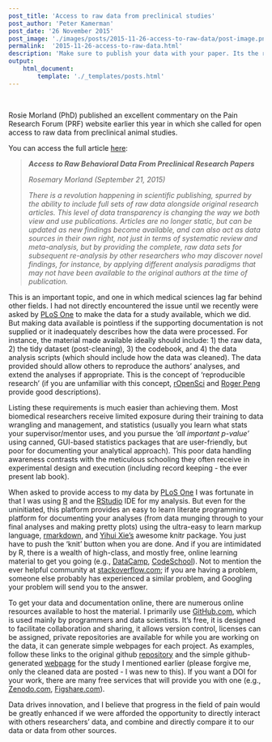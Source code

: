 ```yaml
---
post_title: 'Access to raw data from preclinical studies'
post_author: 'Peter Kamerman'
post_date: '26 November 2015'
post_image: './images/posts/2015-11-26-access-to-raw-data/post-image.png'
permalink:  '2015-11-26-access-to-raw-data.html'
description: 'Make sure to publish your data with your paper. Its the right thing to do.'
output:
    html_document:
        template: './_templates/posts.html'
---
```


<br>

Rosie Morland (PhD) published an excellent commentary on the Pain Research Forum (PRF) website earlier this year in which she called for open access to raw data from preclinical animal studies.

You can access the full article [here](http://www.painresearchforum.org/forums/discussion/58615-access-raw-behavioral-data-preclinical-research-papers):

> _**Access to Raw Behavioral Data From Preclinical Research Papers**_
>
> _Rosemary Morland (September 21, 2015)_
>
> _There is a revolution happening in scientific publishing, spurred by the ability to include full sets of raw data alongside original research articles. This level of data transparency is changing the way we both view and use publications. Articles are no longer static, but can be updated as new findings become available, and can also act as data sources in their own right, not just in terms of systematic review and meta-analysis, but by providing the complete, raw data sets for subsequent re-analysis by other researchers who may discover novel findings, for instance, by applying different analysis paradigms that may not have been available to the original authors at the time of publication._

This is an important topic, and one in which medical sciences lag far behind other fields. I had not directly encountered the issue until we recently were asked by [PLoS One](http://www.plosone.org) to make the data for a study available, which we did. But making data available is pointless if the supporting documentation is not supplied or it inadequately describes how the data were processed. For instance, the material made available ideally should include: 1) the raw data, 2) the tidy dataset (post-cleaning), 3) the codebook, and 4) the data analysis scripts (which should include how the data was cleaned). The data provided should allow others to reproduce the authors' analyses, and extend the analyses if appropriate. This is the concept of 'reproducible research' (if you are unfamiliar with this concept, [rOpenSci](https://ropensci.org/blog/2014/06/09/reproducibility/) and [Roger Peng](https://youtu.be/DfBSiOupI1I) provide good descriptions).\readmore

Listing these requirements is much easier than achieving them. Most biomedical researchers receive limited exposure during their training to data wrangling and management, and statistics (usually you learn what stats your supervisor/mentor uses, and you pursue the _'all important p-value'_ using canned, GUI-based statistics packages that are user-friendly, but poor for documenting  your analytical approach). This poor data handling awareness contrasts with the meticulous schooling they often receive in experimental design and execution (including record keeping - the ever present lab book).

When asked to provide access to my data by [PLoS One](http://www.plosone.org) I was fortunate in that I was using [R](http://cran.r-project.org/) and the [RStudio](http://www.rstudio.com/) IDE for my analysis. But even for the uninitiated, this platform provides an easy to learn literate programming platform for documenting your analyses (from data munging through to your final analyses and making pretty plots) using the ultra-easy to learn markup language, [rmarkdown](http://rmarkdown.rstudio.com/), and [Yihui Xie's](http://yihui.name/knitr/) awesome knitr package. You just have to push the 'knit' button when you are done. And if you are intimidated by R, there is a wealth of high-class, and mostly free, online learning material to get you going (e.g., [DataCamp](https://www.datacamp.com), [CodeSchool](https://www.codeschool.com/courses/try-r)). Not to mention the ever helpful community at [stackoverflow.com](http://stackoverflow.com/); if you are having a problem, someone else probably has experienced a similar problem, and Googling your problem will send you to the answer.

To get your data and documentation online, there are numerous online resources available to host the material. I primarily use [GitHub.com](http://www.github.com), which is used mainly by programmers and data scientists. It's free, it is designed to facilitate collaboration and sharing, it allows version control, licenses can be assigned, private repositories are available for while you are working on the data, it can generate simple webpages for each project. As examples, follow these links to the original github [repository](https://github.com/kamermanpr/Amitriptyline.HIVSN.git) and the simple github-generated [webpage](http://kamermanpr.github.io/Amitriptyline.HIVSN/) for the study I mentioned earlier (please forgive me, only the cleaned data are posted - I was new to this). If you want a DOI for your work, there are many free services that will provide you with one (e.g., [Zenodo.com](http://www.zenodo.org), [Figshare.com](http://www.figshare.com)).

Data drives innovation, and I believe that progress in the field of pain would be greatly enhanced if we were afforded the opportunity to directly interact with others researchers' data, and combine and directly compare it to our data or data from other sources.
